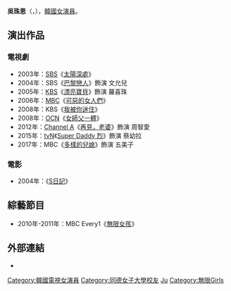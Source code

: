 {{blpunsourced|time=2016-10-09T21:47:56+00:00}}
{{藝人
| 姓名 = 吳珠恩
| 類型 = 女演員
| 圖片 = Oh Joo-eun.jpg
| 原名 = 
| 外文名 = 오주은
| 外文 = ko
| 羅馬拼音 = Oh Ju Eun
| 國籍 = {{KOR}}
| 出生日期 = {{birth_date_and_age|1980|7|7}}
| 語言 = [[韓語|韓語]]、[[英語|英語]]
| 教育程度 = [[同德女子大學|同德女子大學]]放送演藝學[[學士|學士]]
| 經紀公司 = R`s Company
}}
'''吳珠恩'''（{{lang-ko|'''오주은'''}}，{{bd|1980年|7月7日|catIdx=O吳}}），[[韓國|韓國]][[女演員|女演員]]。

== 演出作品 ==
=== 電視劇 ===
*2003年：[[SBS_(韓國)|SBS]]《[[太陽深處|太陽深處]]》
*2004年：SBS《[[巴黎戀人|巴黎戀人]]》飾演 文允兒
*2005年：[[韓國放送公社|KBS]]《[[漂亮寶貝|漂亮寶貝]]》飾演 羅喜珠
*2006年：[[韓國文化廣播公司|MBC]]《[[可惡的女人們|可惡的女人們]]》
*2008年：KBS《[[我被你迷住|我被你迷住]]》
*2008年：[[OCN|OCN]]《[[女師父一體|女師父一體]]》
*2012年：[[Channel_A|Channel A]]《[[再見，老婆|再見，老婆]]》飾演 周智愛
*2015年：[[tvN|tvN]]《[[Super_Daddy_烈|Super Daddy 烈]]》飾演 蔡幼拉
*2017年：MBC《[[多樣的兒媳|多樣的兒媳]]》飾演 五美子

=== 電影 ===
*2004年：《[[S日記|S日記]]》
== 綜藝節目 ==
*2010年-2011年：MBC Every1《[[無限女孩|無限女孩]]》

== 外部連結 ==
*{{instagram|oh_jooeun}}

{{無限女孩}}
{{金銀淑作品}}

{{korea-bio-stub}}
{{DEFAULTSORT:Oh Joo Eun}}
[[Category:韓國電視女演員|Category:韓國電視女演員]]
[[Category:同德女子大學校友|Category:同德女子大學校友]]
[[Category:吴姓|Ju]]
[[Category:無限Girls|Category:無限Girls]]